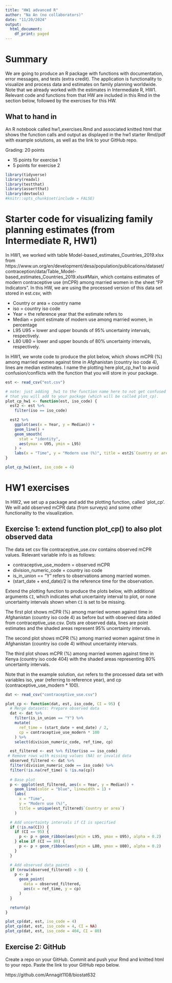 ```yaml
---
title: "HW1 advanced R"
author: "Na An (no collaborators)"
date: "11/20/2024"
output:
  html_document: 
    df_print: paged
---
```


# Summary

We are going to produce an R package with functions with documentation, error messages, and tests (extra credit). The application is functionality to visualize and process data and estimates on family planning worldwide. Note that we already worked with the estimates in Intermediate R, HW1. Relevant code and functions from that HW are included in this Rmd in the section below, followed by the exercises for this HW. 



## What to hand in

An R notebook called hw1_exercises.Rmd and associated knitted html that shows the function calls and output as displayed in the hw1 starter Rmd/pdf with example solutions, as well as the link to your GitHub repo.


Grading: 20 points

- 15 points for exercise 1
- 5 points for exercise 2

```r
library(tidyverse)
library(readxl)
library(testthat)
library(assertthat)
library(devtools)
#knitr::opts_chunk$set(include = FALSE)
```

# Starter code for visualizing family planning estimates (from Intermediate R, HW1)
In HW1, we worked with table Model-based_estimates_Countries_2019.xlsx from https://www.un.org/en/development/desa/population/publications/dataset/contraception/data/Table_Model-based_estimates_Countries_2019.xlsx#Main, which contains estimates of modern contraceptive use (mCPR) among married women in the sheet "FP Indicators". In this HW, we are using the processed version of this data set stored in est.csv, with 

- Country or area = country name
- iso	= country iso code 
- Year = the reference year that the estimate refers to 
- Median = point estimate of modern use among married women, in percentage	
- L95	U95 = lower and upper bounds of 95% uncertainty intervals, respectively. 
- L80	U80 = lower and upper bounds of 80% uncertainty intervals, respectively. 

In HW1, we wrote code to produce the plot below, which shows mCPR (%) among married women against time in Afghanistan (country iso code 4), lines are median estimates. I name the plotting here plot_cp_hw1 to avoid confusion/conflicts with the function that you will store in your package. 
```r
est <- read_csv("est.csv")
```

```r
# note: just adding _hw1 to the function name here to not get confused with the function 
# that you will add to your package (which will be called plot_cp).
plot_cp_hw1 <- function(est, iso_code) {
  est2 <- est %>%
    filter(iso == iso_code)

  est2 %>%
    ggplot(aes(x = Year, y = Median)) +
    geom_line() +
    geom_smooth(
      stat = "identity",
      aes(ymax = U95, ymin = L95)
    ) +
    labs(x = "Time", y = "Modern use (%)", title = est2$`Country or area`[1])
}
```

```r
plot_cp_hw1(est, iso_code = 4)
```


# HW1 exercises

In HW2, we set up a package and add the plotting function, called `plot_cp'. We will add observed mCPR data (from surveys) and some other functionality to the visualization.


## Exercise 1: extend function plot_cp() to also plot observed data


The data set csv file contraceptive_use.csv contains observed mCPR values. Relevant variable info is as follows:

- contraceptive_use_modern = observed mCPR 
- division_numeric_code = country iso code
- is_in_union == "Y" refers to observations among married women. 
- (start_date + end_date)/2 is the reference time for the observation. 

Extend the plotting function to produce the plots below, with additional arguments `CI`, which indicates what uncertainty interval to plot, or none uncertainty intervals shown when `CI` is set to be missing. 

The first plot shows mCPR (%) among married women against time in Afghanistan (country iso code 4) as before but with observed data added from contraceptive_use.csv. Dots are observed data, lines are point estimates and the shaded areas represent 95% uncertainty intervals. 

The second plot shows mCPR (%) among married women against time in Afghanistan (country iso code 4) without uncertainty intervals. 

The third plot shows mCPR (%) among married women against time in Kenya (country iso code 404) with the shaded areas representing 80% uncertainty intervals. 

Note that in the example solution, `dat` refers to the processed data set with variables iso, year (referring to reference year), and cp (contraceptive_use_modern * 100). 

```r
dat <- read_csv("contraceptive_use.csv")
```

```r
plot_cp <- function(dat, est, iso_code, CI = 95) {
  # Merge datasets: Prepare observed data
  dat <- dat %>%
    filter(is_in_union == "Y") %>%
    mutate(
      ref_time = (start_date + end_date) / 2,
      cp = contraceptive_use_modern * 100
    ) %>%
    select(division_numeric_code, ref_time, cp)

  est_filtered <- est %>% filter(iso == iso_code)
 # Remove rows with missing values (NA) or invalid data
  observed_filtered <- dat %>%
  filter(division_numeric_code == iso_code) %>%
  filter(!is.na(ref_time) & !is.na(cp))
  
  # Base plot
  p <- ggplot(est_filtered, aes(x = Year, y = Median)) +
    geom_line(color = "blue", linewidth = 1) +
    labs(
      x = "Time",
      y = "Modern use (%)",
      title = unique(est_filtered$`Country or area`)
    ) 

  # Add uncertainty intervals if CI is specified
  if (!is.na(CI)) {
    if (CI == 95) {
      p <- p + geom_ribbon(aes(ymin = L95, ymax = U95), alpha = 0.2)
    } else if (CI == 80) {
      p <- p + geom_ribbon(aes(ymin = L80, ymax = U80), alpha = 0.2)
    }
  }

  # Add observed data points
  if (nrow(observed_filtered) > 0) {
    p <- p +
      geom_point(
        data = observed_filtered,
        aes(x = ref_time, y = cp)
      )
  }

  return(p)
}
```

```r
plot_cp(dat, est, iso_code = 4)
plot_cp(dat, est, iso_code = 4, CI = NA)
plot_cp(dat, est, iso_code = 404, CI = 80)
```



## Exercise 2: GitHub

Create a repo on your GitHub. Commit and push your Rmd and knitted html to your repo. Paste the link to your GitHub repo below.

https://github.com/Annagit1108/biostat632
